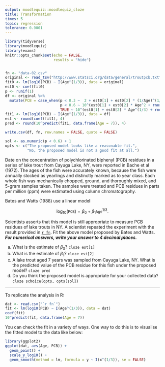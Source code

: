 ```yaml
---
output: moodlequiz::moodlequiz_cloze
title: Transformation
times: 5
topic: regression
tolerance: 0.0001
---
```


```r
library(tidyverse)
library(moodlequiz)
library(exams)
knitr::opts_chunk$set(echo = FALSE,
                      results = "hide")


fn <- "data-02.csv"
original <- read_tsv("http://www.statsci.org/data/general/troutpcb.txt")
fit0 <- lm(log10(PCB) ~ I(Age^(1/3)), data = original)
est0 <- coef(fit0) 
p <- runif(1)
df <- original %>% 
  mutate(PCB = case_when(p < 0.3 ~  2 + est0[1] + est0[2] * (1/Age)^(1/3) + rnorm(n(), 0, 0.5),
                         p < 0.6 ~ 10^(est0[1] + est0[2] * Age^2 + rnorm(n(), 0, 0.5)),
                         TRUE ~ 10^(est0[1] + est0[2] * Age^(1/3) + rnorm(n(), 0, 0.1))))
fit1 <- lm(log10(PCB) ~ I(Age^(1/3)), data = df)
est <- round(coef(fit1), 4)
pred <- round(10^predict(fit1, data.frame(Age = 7)), 4)

write.csv(df, fn, row.names = FALSE, quote = FALSE)

sol <- as.numeric(p < 0.6) + 1
opts <- c("The proposed model looks like a reasonable fit.", 
          "No, the proposed model is not a good fit at all.")
```   


Date on the concentration of polychlorinated biphenyl (PCB) residues in a series of lake trout from Cayuga Lake, NY, were reported in Bache et al (1972). The ages of the fish were accurately known, because the fish were annually stocked as yearlings and distinctly marked as to year class. Each whole fish was mechanically chopped, ground, and thoroughly mixed, and 5-gram samples taken. The samples were treated and PCB residues in parts per million (ppm) were estimated using column chromatography.

Bates and Watts (1988) use a linear model

$$\log_{10}(\texttt{PCB}) = \beta_0 + \beta_1 \texttt{Age}^{1/3}.$$


Scientists asserts that this model is still appropriate to measure PCB residues of lake trouts in NY. A scientist repeated the experiment with the result provided in [`r fn`](`r fn`). Fit the above model proposed by Bates and Watts. _**For numerical answers, write your answer to 4 decimal places.**_


a) What is the estimate of $\beta_0$? `cloze est[1]`
b) What is the estimate of $\beta_1$? `cloze est[2]`
c) A lake trout aged 7 years was sampled from Cayuga Lake, NY. What is the predicted value of the PCB residue for this fish under the proposed model? `cloze pred`
d) Do you think the proposed model is appropriate for your collected data? `cloze schoice(opts, opts[sol])`

---

To replicate the analysis in R:

```r
dat <- read.csv("`r fn`")
fit <- lm(log10(PCB) ~ I(Age^(1/3)), data = dat)
coef(fit)
10^predict(fit, data.frame(Age = 7))
```

You can check the fit in a variety of ways. One way to do this is to visualise the fitted model to the data like below:

```r
library(ggplot2)
ggplot(dat, aes(Age, PCB)) + 
  geom_point() + 
  scale_y_log10() +
  geom_smooth(method = lm, formula = y ~ I(x^(1/3)), se = FALSE)
```
